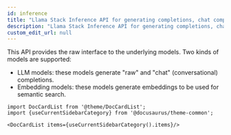 ```yaml
---
id: inference
title: "Llama Stack Inference API for generating completions, chat completions, and embeddings."
description: "Llama Stack Inference API for generating completions, chat completions, and embeddings."
custom_edit_url: null
---
```




This API provides the raw interface to the underlying models. Two kinds of models are supported:
- LLM models: these models generate "raw" and "chat" (conversational) completions.
- Embedding models: these models generate embeddings to be used for semantic search.



```mdx-code-block
import DocCardList from '@theme/DocCardList';
import {useCurrentSidebarCategory} from '@docusaurus/theme-common';

<DocCardList items={useCurrentSidebarCategory().items}/>
```
      